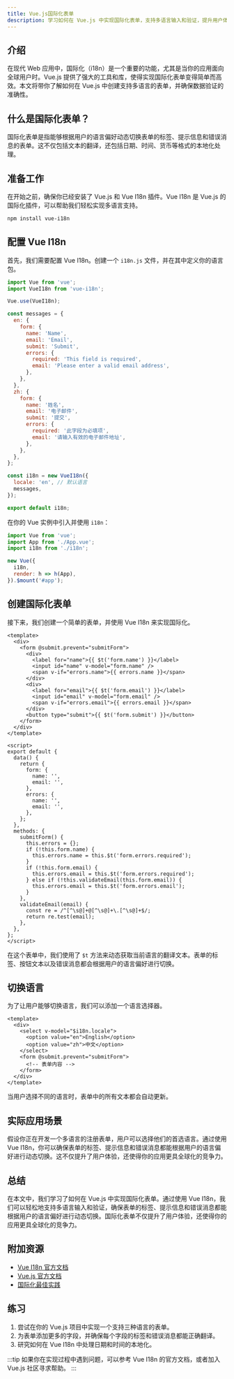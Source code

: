 ```yaml
---
title: Vue.js国际化表单
description: 学习如何在 Vue.js 中实现国际化表单，支持多语言输入和验证，提升用户体验。
---
```


## 介绍

在现代 Web 应用中，国际化（i18n）是一个重要的功能，尤其是当你的应用面向全球用户时。Vue.js 提供了强大的工具和库，使得实现国际化表单变得简单而高效。本文将带你了解如何在 Vue.js 中创建支持多语言的表单，并确保数据验证的准确性。

## 什么是国际化表单？

国际化表单是指能够根据用户的语言偏好动态切换表单的标签、提示信息和错误消息的表单。这不仅包括文本的翻译，还包括日期、时间、货币等格式的本地化处理。

## 准备工作

在开始之前，确保你已经安装了 Vue.js 和 Vue I18n 插件。Vue I18n 是 Vue.js 的国际化插件，可以帮助我们轻松实现多语言支持。

```bash
npm install vue-i18n
```

## 配置 Vue I18n

首先，我们需要配置 Vue I18n。创建一个 `i18n.js` 文件，并在其中定义你的语言包。

```javascript
import Vue from 'vue';
import VueI18n from 'vue-i18n';

Vue.use(VueI18n);

const messages = {
  en: {
    form: {
      name: 'Name',
      email: 'Email',
      submit: 'Submit',
      errors: {
        required: 'This field is required',
        email: 'Please enter a valid email address',
      },
    },
  },
  zh: {
    form: {
      name: '姓名',
      email: '电子邮件',
      submit: '提交',
      errors: {
        required: '此字段为必填项',
        email: '请输入有效的电子邮件地址',
      },
    },
  },
};

const i18n = new VueI18n({
  locale: 'en', // 默认语言
  messages,
});

export default i18n;
```

在你的 Vue 实例中引入并使用 `i18n`：

```javascript
import Vue from 'vue';
import App from './App.vue';
import i18n from './i18n';

new Vue({
  i18n,
  render: h => h(App),
}).$mount('#app');
```

## 创建国际化表单

接下来，我们创建一个简单的表单，并使用 Vue I18n 来实现国际化。

```vue
<template>
  <div>
    <form @submit.prevent="submitForm">
      <div>
        <label for="name">{{ $t('form.name') }}</label>
        <input id="name" v-model="form.name" />
        <span v-if="errors.name">{{ errors.name }}</span>
      </div>
      <div>
        <label for="email">{{ $t('form.email') }}</label>
        <input id="email" v-model="form.email" />
        <span v-if="errors.email">{{ errors.email }}</span>
      </div>
      <button type="submit">{{ $t('form.submit') }}</button>
    </form>
  </div>
</template>

<script>
export default {
  data() {
    return {
      form: {
        name: '',
        email: '',
      },
      errors: {
        name: '',
        email: '',
      },
    };
  },
  methods: {
    submitForm() {
      this.errors = {};
      if (!this.form.name) {
        this.errors.name = this.$t('form.errors.required');
      }
      if (!this.form.email) {
        this.errors.email = this.$t('form.errors.required');
      } else if (!this.validateEmail(this.form.email)) {
        this.errors.email = this.$t('form.errors.email');
      }
    },
    validateEmail(email) {
      const re = /^[^\s@]+@[^\s@]+\.[^\s@]+$/;
      return re.test(email);
    },
  },
};
</script>
```

在这个表单中，我们使用了 `$t` 方法来动态获取当前语言的翻译文本。表单的标签、按钮文本以及错误消息都会根据用户的语言偏好进行切换。

## 切换语言

为了让用户能够切换语言，我们可以添加一个语言选择器。

```vue
<template>
  <div>
    <select v-model="$i18n.locale">
      <option value="en">English</option>
      <option value="zh">中文</option>
    </select>
    <form @submit.prevent="submitForm">
      <!-- 表单内容 -->
    </form>
  </div>
</template>
```

当用户选择不同的语言时，表单中的所有文本都会自动更新。

## 实际应用场景

假设你正在开发一个多语言的注册表单，用户可以选择他们的首选语言。通过使用 Vue I18n，你可以确保表单的标签、提示信息和错误消息都能根据用户的语言偏好进行动态切换。这不仅提升了用户体验，还使得你的应用更具全球化的竞争力。

## 总结

在本文中，我们学习了如何在 Vue.js 中实现国际化表单。通过使用 Vue I18n，我们可以轻松地支持多语言输入和验证，确保表单的标签、提示信息和错误消息都能根据用户的语言偏好进行动态切换。国际化表单不仅提升了用户体验，还使得你的应用更具全球化的竞争力。

## 附加资源

- [Vue I18n 官方文档](https://kazupon.github.io/vue-i18n/)
- [Vue.js 官方文档](https://vuejs.org/)
- [国际化最佳实践](https://www.smashingmagazine.com/2017/01/internationalization-best-practices/)

## 练习

1. 尝试在你的 Vue.js 项目中实现一个支持三种语言的表单。
2. 为表单添加更多的字段，并确保每个字段的标签和错误消息都能正确翻译。
3. 研究如何在 Vue I18n 中处理日期和时间的本地化。

:::tip
如果你在实现过程中遇到问题，可以参考 Vue I18n 的官方文档，或者加入 Vue.js 社区寻求帮助。
:::